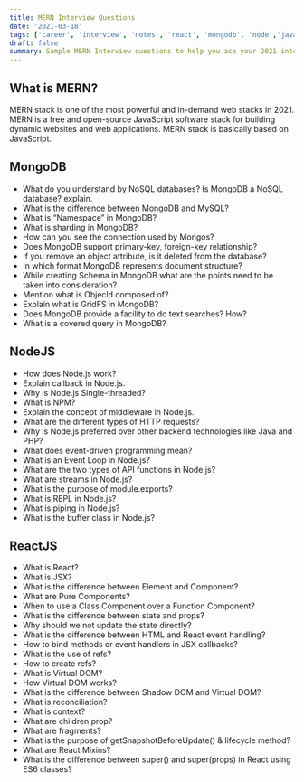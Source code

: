```yaml
---
title: MERN Interview Questions
date: '2021-03-18'
tags: ['career', 'interview', 'notes', 'react', 'mongodb', 'node','javascript']
draft: false
summary: Sample MERN Interview questions to help you ace your 2021 interview.
---
```

## What is MERN?

MERN stack is one of the most powerful and in-demand web stacks in 2021. MERN is a free and open-source JavaScript software stack for building dynamic websites and web applications. MERN stack is basically based on JavaScript.

## MongoDB

- What do you understand by NoSQL databases? Is MongoDB a NoSQL database? explain.
- What is the difference between MongoDB and MySQL?
- What is “Namespace” in MongoDB?
- What is sharding in MongoDB?
- How can you see the connection used by Mongos?
- Does MongoDB support primary-key, foreign-key relationship?
- If you remove an object attribute, is it deleted from the database?
- In which format MongoDB represents document structure?
- While creating Schema in MongoDB what are the points need to be taken into consideration?
- Mention what is Objecld composed of?
- Explain what is GridFS in MongoDB?
- Does MongoDB provide a facility to do text searches? How?
- What is a covered query in MongoDB?

## NodeJS

- How does Node.js work?
- Explain callback in Node.js.
- Why is Node.js Single-threaded?
- What is NPM?
- Explain the concept of middleware in Node.js.
- What are the different types of HTTP requests?
- Why is Node.js preferred over other backend technologies like Java and PHP?
- What does event-driven programming mean?
- What is an Event Loop in Node.js?
- What are the two types of API functions in Node.js?
- What are streams in Node.js?
- What is the purpose of module.exports?
- What is REPL in Node.js?
- What is piping in Node.js?
- What is the buffer class in Node.js?

## ReactJS

- What is React?
- What is JSX?
- What is the difference between Element and Component?
- What are Pure Components?
- When to use a Class Component over a Function Component?
- What is the difference between state and props?
- Why should we not update the state directly?
- What is the difference between HTML and React event handling?
- How to bind methods or event handlers in JSX callbacks?
- What is the use of refs?
- How to create refs?
- What is Virtual DOM?
- How Virtual DOM works?
- What is the difference between Shadow DOM and Virtual DOM?
- What is reconciliation?
- What is context?
- What are children prop?
- What are fragments?
- What is the purpose of getSnapshotBeforeUpdate() & lifecycle method?
- What are React Mixins?
- What is the difference between super() and super(props) in React using ES6 classes?